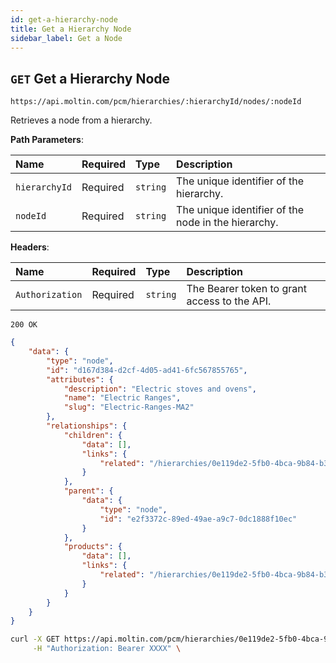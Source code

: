 ```yaml
---
id: get-a-hierarchy-node
title: Get a Hierarchy Node
sidebar_label: Get a Node
---
```


## `GET` Get a Hierarchy Node

```http
https://api.moltin.com/pcm/hierarchies/:hierarchyId/nodes/:nodeId
```

Retrieves a node from a hierarchy.

<!--DOCUSAURUS_CODE_TABS-->

<!-- Request -->

**Path Parameters**:

| Name | Required | Type | Description |
| :--- | :--- | :--- | :--- |
| `hierarchyId` | Required | `string` | The unique identifier of the hierarchy. |
| `nodeId` | Required | `string` | The unique identifier of the node in the hierarchy. |

**Headers**:

| Name | Required | Type | Description |
| :--- | :--- | :--- | :--- |
| `Authorization` | Required | `string` | The Bearer token to grant access to the API. |

<!-- Response - PCM -->

`200 OK`

```json
{
    "data": {
        "type": "node",
        "id": "d167d384-d2cf-4d05-ad41-6fc567855765",
        "attributes": {
            "description": "Electric stoves and ovens",
            "name": "Electric Ranges",
            "slug": "Electric-Ranges-MA2"
        },
        "relationships": {
            "children": {
                "data": [],
                "links": {
                    "related": "/hierarchies/0e119de2-5fb0-4bca-9b84-b3fc6c903007/nodes/d167d384-d2cf-4d05-ad41-6fc567855765/children"
                }
            },
            "parent": {
                "data": {
                    "type": "node",
                    "id": "e2f3372c-89ed-49ae-a9c7-0dc1888f10ec"
                }
            },
            "products": {
                "data": [],
                "links": {
                    "related": "/hierarchies/0e119de2-5fb0-4bca-9b84-b3fc6c903007/nodes/d167d384-d2cf-4d05-ad41-6fc567855765/products"
                }
            }
        }
    }
}
```

<!--END_DOCUSAURUS_CODE_TABS-->

<!--DOCUSAURUS_CODE_TABS-->

<!--cURL-->

```bash
curl -X GET https://api.moltin.com/pcm/hierarchies/0e119de2-5fb0-4bca-9b84-b3fc6c903007/nodes/d167d384-d2cf-4d05-ad41-6fc567855765 \
     -H "Authorization: Bearer XXXX" \
```

<!--END_DOCUSAURUS_CODE_TABS-->
